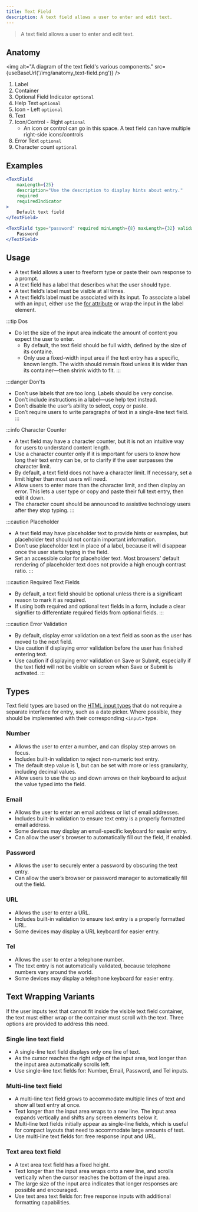 ```yaml
---
title: Text Field
description: A text field allows a user to enter and edit text.
---
```


> A text field allows a user to enter and edit text.

## Anatomy

<img
	alt="A diagram of the text field's various components."
	src={useBaseUrl('/img/anatomy_text-field.png')}
/>

1. Label
2. Container
3. Optional Field Indicator `optional`
4. Help Text `optional`
5. Icon - Left `optional`
6. Text
7. Icon/Control - Right `optional`
    - An icon or control can go in this space. A text field can have multiple right-side icons/controls
8. Error Text `optional`
9. Character count `optional`

## Examples

```jsx live
<TextField
	maxLength={25}
	description="Use the description to display hints about entry."
	required
	requiredIndicator
>
	Default text field
</TextField>
```

```jsx live
<TextField type="password" required minLength={8} maxLength={32} validateOnChange>
    Password
</TextField>
```

## Usage

- A text field allows a user to freeform type or paste their own response to a prompt.
- A text field has a label that describes what the user should type.
- A text field’s label must be visible at all times.
- A text field’s label must be associated with its input. To associate a label with an input, either use the [for attribute](https://developer.mozilla.org/en-US/docs/Web/HTML/Element/label#attr-for) or wrap the input in the label element.

:::tip Dos
- Do let the size of the input area indicate the amount of content you expect the user to enter.
    - By default, the text field should be full width, defined by the size of its containe.
    - Only use a fixed-width input area if the text entry has a specific, known length. The width should remain fixed unless it is wider than its container&mdash;then shrink width to fit.
:::

:::danger Don'ts
- Don’t use labels that are too long. Labels should be very concise.
- Don’t include instructions in a label&mdash;use help text instead.
- Don’t disable the user’s ability to select, copy or paste.
- Don’t require users to write paragraphs of text in a single-line text field.
:::

:::info Character Counter
- A text field may have a character counter, but it is not an intuitive way for users to understand content length.
- Use a character counter only if it is important for users to know how long their text entry can be, or to clarify if the user surpasses the character limit.
- By default, a text field does not have a character limit. If necessary, set a limit higher than most users will need.
- Allow users to enter more than the character limit, and then display an error. This lets a user type or copy and paste their full text entry, then edit it down.
- The character count should be announced to assistive technology users after they stop typing.
:::

:::caution Placeholder
- A text field may have placeholder text to provide hints or examples, but placeholder text should not contain important information.
- Don’t use placeholder text in place of a label, because it will disappear once the user starts typing in the field.
- Set an accessible color for placeholder text. Most browsers’ default rendering of placeholder text does not provide a high enough contrast ratio.
:::

:::caution Required Text Fields
- By default, a text field should be optional unless there is a significant reason to mark it as required.
- If using both required and optional text fields in a form, include a clear signifier to differentiate required fields from optional fields.
:::

:::caution Error Validation
- By default, display error validation on a text field as soon as the user has moved to the next field.
- Use caution if displaying error validation before the user has finished entering text.
- Use caution if displaying error validation on Save or Submit, especially if the text field will not be visible on screen when Save or Submit is activated.
:::

## Types

Text field types are based on the [HTML input types](https://developer.mozilla.org/en-US/docs/Web/HTML/Element/input) that do not require a separate interface for entry, such as a date picker.
Where possible, they should be implemented with their corresponding `<input>` type.

### Number

- Allows the user to enter a number, and can display step arrows on focus.
- Includes built-in validation to reject non-numeric text entry.
- The default step value is 1, but can be set with more or less granularity, including decimal values.
- Allow users to use the up and down arrows on their keyboard to adjust the value typed into the field.

### Email

- Allows the user to enter an email address or list of email addresses.
- Includes built-in validation to ensure text entry is a properly formatted email address.
- Some devices may display an email-specific keyboard for easier entry.
- Can allow the user's browser to automatically fill out the field, if enabled.

### Password

- Allows the user to securely enter a password by obscuring the text entry.
- Can allow the user’s browser or password manager to automatically fill out the field.

### URL

- Allows the user to enter a URL.
- Includes built-in validation to ensure text entry is a properly formatted URL.
- Some devices may display a URL keyboard for easier entry.

### Tel

- Allows the user to enter a telephone number.
- The text entry is not automatically validated, because telephone numbers vary around the world.
- Some devices may display a telephone keyboard for easier entry.

## Text Wrapping Variants

If the user inputs text that cannot fit inside the visible text field container, the text must either wrap or the container must scroll with the text.
Three options are provided to address this need.

### Single line text field

- A single-line text field displays only one line of text.
- As the cursor reaches the right edge of the input area, text longer than the input area automatically scrolls left.
- Use single-line text fields for: Number, Email, Password, and Tel inputs.

### Multi-line text field

- A multi-line text field grows to accommodate multiple lines of text and show all text entry at once.
- Text longer than the input area wraps to a new line. The input area expands vertically and shifts any screen elements below it.
- Multi-line text fields initially appear as single-line fields, which is useful for compact layouts that need to accommodate large amounts of text.
- Use multi-line text fields for: free response input and URL.

### Text area text field

- A text area text field has a fixed height.
- Text longer than the input area wraps onto a new line, and scrolls vertically when the cursor reaches the bottom of the input area.
- The large size of the input area indicates that longer responses are possible and encouraged.
- Use text area text fields for: free response inputs with additional formatting capabilities.
